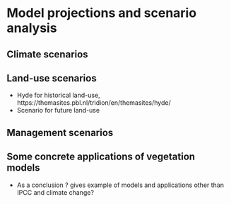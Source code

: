 # Model projections and scenario analysis
\chaptermark{Projections}
<!-- Not in UCL -->
<!-- How is it used? By who? Not only policies (IPCC) but several applications.  -->

## Climate scenarios
<!-- - How is it defined?  -->
<!-- - Earth system models -->
<!-- - ENSEMBLE simulations, importance of experiments for historical and future simulation assessement (FLUXNET, paleo-climat, FACE, remote-sensing, etc…) -->

## Land-use scenarios
- Hyde for historical land-use, https://themasites.pbl.nl/tridion/en/themasites/hyde/
- Scenario for future land-use

## Management scenarios

## Some concrete applications of vegetation models
- As a conclusion ? gives example of models and applications other than IPCC and climate change?
